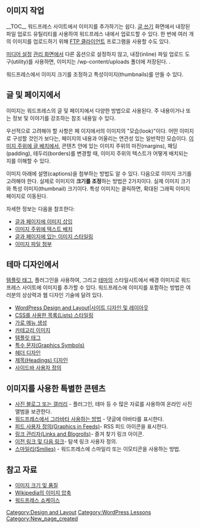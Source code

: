 {{Copyedit}}
{{Languages|
{{en|Using Images}}
{{pt-br|Usando Imagens}}
{{ko|Using Images}}
}}

==이미지 작업==
__TOC__
워드프레스 사이트에서 이미지를 추가하기는 쉽다. [[Writing_Posts|글 쓰기]] 화면에서 내장된 파일 업로드 유틸리티를 사용하여 워드프레스 내에서 업로드할 수 있다.  한 번에 여러 개의 이미지를 업로드하기 위해 [[FTP Clients|FTP 클라이언트]] 프로그램을 사용할 수도 있다.

[[Settings_Miscellaneous_SubPanel|미디어 설정]] [[Administration Panels|관리 화면]]에서 다른 옵션으로 설정하지 않고, 내장(inline) 파일 업로드 도구(utility)를 사용하면, 이미지는 /wp-content/uploads 폴더에 저장된다. .

워드프레스에서 이미지 크기를 조정하고 특성이미지(thumbnails)를 만들 수 있다.

==글 및 페이지에서==
{{img|[[image:image-post.jpg]]|WordPress Theme featuring Image in Post|float:right;margin:0 0 10px 10px}}이미지는 워드프레스의 글 및 페이지에서 다양한 방법으로 사용된다. 주 내용이거나 또는 정보 및 이야기를 강조하는 참조 내용일 수 있다. 

우선적으로 고려해야 할 사항은 페 이지에서의 이미지의 "모습(look)"이다. 어떤 이미지로 구성할 것인가 보다는, 페이지의 내용과 어울리는 연관성 있는 일반적인 모습이다. [[Wrapping Text Around Images|이미지 주위에 글 배치]]에서, 콘텐츠 안에 있는 이미지 주위의 마진(margins), 패딩(padding), 테두리(borders)를 변경할 때, 이미지 주위의 텍스트가 어떻게 배치되는 지를 이해할 수 있다. 

이미지 아래에 설명(captions)을 첨부하는 방법도 알 수 있다. 다음으로 이미지 크기를 고려해야 한다. 실제로 이미지의 '''크기를 조정'''하는 방법은 2가지이다. 실제 이미지 크기와 특성 이미지(thumbnail) 크기이다. 특성 이미지는 클릭하면, 확대된 그래픽 이미지 페이지로 이동된다.

자세한 정보는 다음을 참조한다:
*[[Inserting Images into Posts and Pages|글과 페이지에 이미지 삽입]]
*[[Wrapping Text Around Images|이미지 주위에 텍스트 배치]]
*[[Styling Images in Posts and Pages|글과 페이지에 있는 이미지 스타일링]]
*[[Using Image and File Attachments|이미지 파일 첨부]]

==테마 디자인에서==
{{img|[[image:header-img.jpg]]|Theme featuring Image in  Header.|margin:0 auto}}
[[Template Tags|템플릿 태그]], 플러그인을 사용하여, 그리고 [[Using Themes|테마]]의 스타일시트에서 배경 이미지로 워드프레스 사이트에 이미지를 추가할 수 있다. 워드프레스에 이미지를 포함하는 방법은 여러분의 상상력과 웹 디자인 기술에 달려 있다.

* [[Blog Design and Layout|WordPress Design and Layout|사이트 디자인 및 레이아웃]]
* [[Styling Lists with CSS|CSS를 사용한 목록(Lists) 스타일링]]
* [[Creating Horizontal Menus|가로 메뉴 생성]]
* [[Template_Tags/get_the_category#Show_Category_Images|카테고리 이미지]]
* [[Template Tags|템플릿 태그]]
* [[Fun Character Entities|특수 문자(Graphics Symbols)]]
* [[Designing Headers|헤더 디자인]]
* [[Designing Headings|제목(Headings) 디자인]]
* [[Customizing Your Sidebar|사이드바 사용자 정의]]

==이미지를 사용한 특별한 콘텐츠==
{{img|[[image:post-avatar.jpg]]|Gravatar in comments|float:right}}
* [[Photoblogs_and_Galleries|사진 블로그 또는 갤러리]] - 플러그인, 테마 등 수 많은 자료를 사용하여 온라인 사진 앨범을 보관한다.
* [[How to Use Gravatars in WordPress|워드프레스에서 그라바타 사용하는 방법]] - 댓글에 아바타를 표시한다.
* [[Customizing Feeds|피드 사용자 정의(Graphics in Feeds)]]- RSS 피드 아이콘을 표시한다.
* [[Links Manager|링크 관리자(Links and Blogrolls)]]- 즐겨 찾기 링크 아이콘.
* [[Next and Previous Links|이전 링크 및 다음 링크]]- 탐색 링크 사용자 정의.
* [[Using Smilies|스마일리(Smilies)]] - 워드프레스에 스마일리 또는 이모티콘을 사용하는 방법.

==참고 자료==
*[[Image Size and Quality|이미지 크기 및 품질]]
*[http://en.wikipedia.org/wiki/Image_compression Wikipedia의 이미지 압축]
*[http://wordpress.org/showcase/ 워드프레스 쇼케이스]


[[Category:Design and Layout]]
[[Category:WordPress Lessons]]
[[Category:New_page_created]]